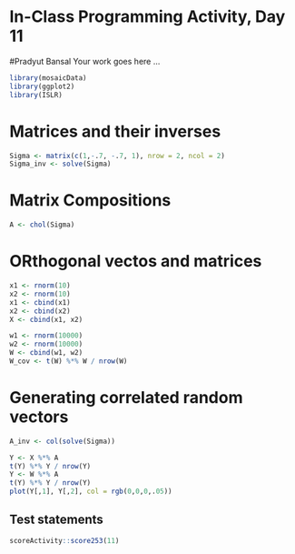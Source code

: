 # In-Class Programming Activity, Day 11
#Pradyut Bansal
Your work goes here ...


```r
library(mosaicData)
library(ggplot2)
library(ISLR)
```

# Matrices and their inverses

```r
Sigma <- matrix(c(1,-.7, -.7, 1), nrow = 2, ncol = 2)
Sigma_inv <- solve(Sigma)
```

# Matrix Compositions

```r
A <- chol(Sigma)
```

# ORthogonal vectos and matrices


```r
x1 <- rnorm(10)
x2 <- rnorm(10)
x1 <- cbind(x1)
x2 <- cbind(x2)
X <- cbind(x1, x2)
```

```r
w1 <- rnorm(10000)
w2 <- rnorm(10000)
W <- cbind(w1, w2)
W_cov <- t(W) %*% W / nrow(W)
```
# Generating correlated random vectors

```r
A_inv <- col(solve(Sigma))

Y <- X %*% A 
t(Y) %*% Y / nrow(Y)
Y <- W %*% A
t(Y) %*% Y / nrow(Y)
plot(Y[,1], Y[,2], col = rgb(0,0,0,.05))
```


## Test statements

```r
scoreActivity::score253(11)
```
